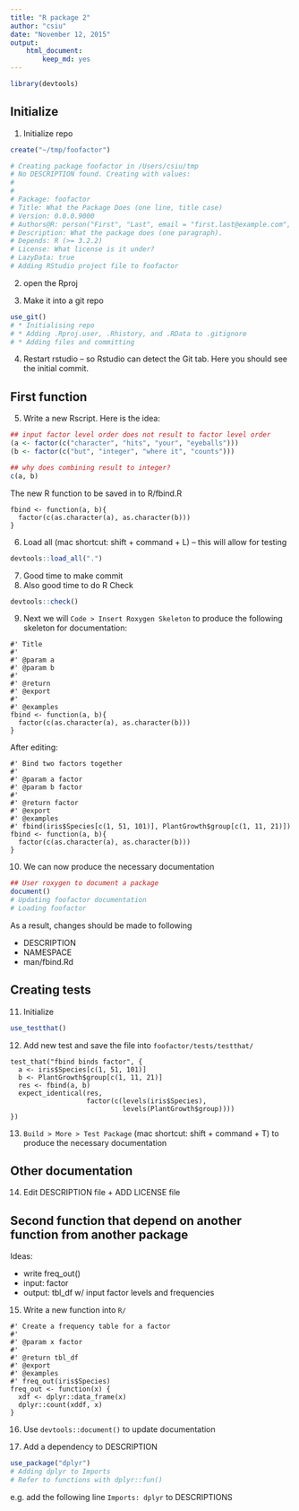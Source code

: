 ```yaml
---
title: "R package 2"
author: "csiu"
date: "November 12, 2015"
output: 
    html_document:
        keep_md: yes
---
```


```r
library(devtools)
```

## Initialize
1) Initialize repo
```r
create("~/tmp/foofactor")

# Creating package foofactor in /Users/csiu/tmp
# No DESCRIPTION found. Creating with values:
# 
# 
# Package: foofactor
# Title: What the Package Does (one line, title case)
# Version: 0.0.0.9000
# Authors@R: person("First", "Last", email = "first.last@example.com", role = c("aut", "cre"))
# Description: What the package does (one paragraph).
# Depends: R (>= 3.2.2)
# License: What license is it under?
# LazyData: true
# Adding RStudio project file to foofactor
```

2) open the Rproj

3) Make it into a git repo
```r
use_git()
# * Initialising repo
# * Adding .Rproj.user, .Rhistory, and .RData to .gitignore
# * Adding files and committing
```

4) Restart rstudio -- so Rstudio can detect the Git tab. Here you should see the initial commit.

## First function
5) Write a new Rscript. Here is the idea:
```r
## input factor level order does not result to factor level order
(a <- factor(c("character", "hits", "your", "eyeballs")))
(b <- factor(c("but", "integer", "where it", "counts")))

## why does combining result to integer?
c(a, b)
```

The new R function to be saved in to R/fbind.R
```
fbind <- function(a, b){
  factor(c(as.character(a), as.character(b)))
}
```

6) Load all (mac shortcut: shift + command + L) -- this will allow for testing
```r
devtools::load_all(".")
```

7) Good time to make commit 
8) Also good time to do R Check
```r
devtools::check()
```

9) Next we will `Code > Insert Roxygen Skeleton` to produce the following skeleton for documentation:
```
#' Title
#'
#' @param a
#' @param b
#'
#' @return
#' @export
#'
#' @examples
fbind <- function(a, b){
  factor(c(as.character(a), as.character(b)))
}
```
After editing:
```
#' Bind two factors together
#'
#' @param a factor
#' @param b factor
#'
#' @return factor
#' @export
#' @examples
#' fbind(iris$Species[c(1, 51, 101)], PlantGrowth$group[c(1, 11, 21)])
fbind <- function(a, b){
  factor(c(as.character(a), as.character(b)))
}
```

10) We can now produce the necessary documentation
```r
## User roxygen to document a package
document()
# Updating foofactor documentation
# Loading foofactor
```
As a result, changes should be made to following

- DESCRIPTION
- NAMESPACE
- man/fbind.Rd

## Creating tests
11) Initialize
```r
use_testthat()
```

12) Add new test and save the file into `foofactor/tests/testthat/`
```
test_that("fbind binds factor", {
  a <- iris$Species[c(1, 51, 101)]
  b <- PlantGrowth$group[c(1, 11, 21)]
  res <- fbind(a, b)
  expect_identical(res,
                   factor(c(levels(iris$Species),
                            levels(PlantGrowth$group))))
})
```

13) `Build > More > Test Package` (mac shortcut: shift + command + T) to produce the necessary documentation

## Other documentation
14) Edit DESCRIPTION file + ADD LICENSE file

## Second function that depend on another function from another package
Ideas:

- write freq_out()
- input: factor
- output: tbl_df w/ input factor levels and frequencies

15) Write a new function into `R/`
```
#' Create a frequency table for a factor
#'
#' @param x factor
#'
#' @return tbl_df
#' @export
#' @examples
#' freq_out(iris$Species)
freq_out <- function(x) {
  xdf <- dplyr::data_frame(x)
  dplyr::count(xddf, x)
}
```

16) Use `devtools::document()` to update documentation

17) Add a dependency to DESCRIPTION
```r
use_package("dplyr")
# Adding dplyr to Imports
# Refer to functions with dplyr::fun()
```
e.g. add the following line `Imports: dplyr` to DESCRIPTIONS

